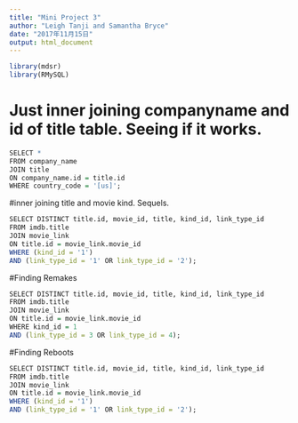 ```yaml
---
title: "Mini Project 3"
author: "Leigh Tanji and Samantha Bryce"
date: "2017年11月15日"
output: html_document
---
```


```r
library(mdsr)
library(RMySQL)
```

# Just inner joining companyname and id of title table. Seeing if it works. 
```r
SELECT *
FROM company_name
JOIN title
ON company_name.id = title.id
WHERE country_code = '[us]';
```

#inner joining title and movie kind. Sequels. 
```r
SELECT DISTINCT title.id, movie_id, title, kind_id, link_type_id
FROM imdb.title
JOIN movie_link
ON title.id = movie_link.movie_id
WHERE (kind_id = '1') 
AND (link_type_id = '1' OR link_type_id = '2'); 
```

#Finding Remakes
```r
SELECT DISTINCT title.id, movie_id, title, kind_id, link_type_id
FROM imdb.title
JOIN movie_link
ON title.id = movie_link.movie_id
WHERE kind_id = 1
AND (link_type_id = 3 OR link_type_id = 4); 
```

#Finding Reboots
```r
SELECT DISTINCT title.id, movie_id, title, kind_id, link_type_id
FROM imdb.title
JOIN movie_link
ON title.id = movie_link.movie_id
WHERE (kind_id = '1') 
AND (link_type_id = '1' OR link_type_id = '2'); 
```


































